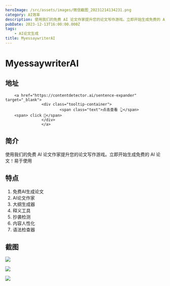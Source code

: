 ```yaml
---
heroImage: /src/assets/images/微信截图_20231214134231.png
category: AI效率
description: 使用我们的免费 AI 论文作家提升您的论文写作游戏。立即开始生成免费的 AI 论文！易于使用
pubDate: 2023-12-13T16:00:00.000Z
tags:
    - AI论文生成
title: MyessaywriterAI
---
```


# MyessaywriterAI

## 地址

        <a href="https://contentdetector.ai/sentence-expander" target="_blank">
                    <div class="tooltip-container">
                            <span class="text">点击查看 👆</span>
        <span> click 👋</span>
                    </div>
                    </a>
## 简介

使用我们的免费 AI 论文作家提升您的论文写作游戏。立即开始生成免费的 AI 论文！易于使用

## 特点

1. 免费AI生成论文
2. AI论文作家
3. 大纲生成器
4. 释义工具
5. 抄袭检测
6. 内容人性化
7. 语法检查器

## 截图

![](/src/assets/images/微信截图_20231214134238.png)

![](/src/assets/images/微信截图_20231214134350.png)

![](/src/assets/images/微信截图_20231214134637.png)
